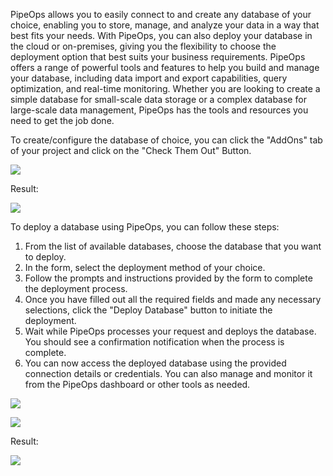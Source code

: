 PipeOps allows you to easily connect to and create any database of your choice, enabling you to store, manage, and analyze your data in a way that best fits your needs. With PipeOps, you can also deploy your database in the cloud or on-premises, giving you the flexibility to choose the deployment option that best suits your business requirements. PipeOps offers a range of powerful tools and features to help you build and manage your database, including data import and export capabilities, query optimization, and real-time monitoring. Whether you are looking to create a simple database for small-scale data storage or a complex database for large-scale data management, PipeOps has the tools and resources you need to get the job done.

To create/configure the database of choice, you can click the "AddOns" tab of your project and click on the "Check Them Out" Button.

![](https://files.readme.io/6590f7b-image.png)

Result:

![](https://files.readme.io/f5aeab7-image.png)

To deploy a database using PipeOps, you can follow these steps:

1. From the list of available databases, choose the database that you want to deploy.
2. In the form, select the deployment method of your choice. 
3. Follow the prompts and instructions provided by the form to complete the deployment process. 
4. Once you have filled out all the required fields and made any necessary selections, click the "Deploy Database" button to initiate the deployment.
5. Wait while PipeOps processes your request and deploys the database. You should see a confirmation notification when the process is complete.
6. You can now access the deployed database using the provided connection details or credentials. You can also manage and monitor it from the PipeOps dashboard or other tools as needed.

![](https://files.readme.io/0f36336-image.png)

![](https://files.readme.io/f5859ab-image.png)

Result:

![](https://files.readme.io/201938d-image.png)